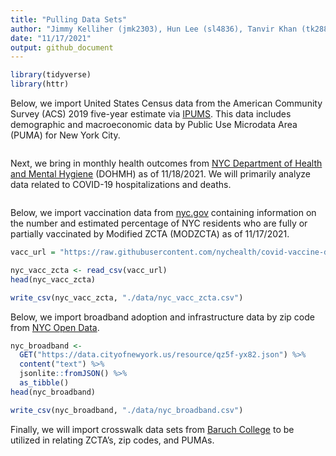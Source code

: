```yaml
---
title: "Pulling Data Sets"
author: "Jimmy Kelliher (jmk2303), Hun Lee (sl4836), Tanvir Khan (tk2886), Tucker Morgan (tlm2152), Zachary Katz (zak2132)"
date: "11/17/2021"
output: github_document
---
```


```r
library(tidyverse)
library(httr)
```

Below, we import United States Census data from the American Community Survey (ACS) 2019 five-year estimate via [IPUMS](https://usa.ipums.org/usa/). This data includes demographic and macroeconomic data by Public Use Microdata Area (PUMA) for New York City.
```r

```

Next, we bring in monthly health outcomes from [NYC Department of Health and Mental Hygiene](https://github.com/nychealth/coronavirus-data) (DOHMH) as of 11/18/2021. We will primarily analyze data related to COVID-19 hospitalizations and deaths.
```r

```

Below, we import vaccination data from [nyc.gov](https://www1.nyc.gov/site/doh/covid/covid-19-data-vaccines.page) containing information on the number and estimated percentage of NYC residents who are fully or partially vaccinated by Modified ZCTA (MODZCTA) as of 11/17/2021.
```r
vacc_url = "https://raw.githubusercontent.com/nychealth/covid-vaccine-data/main/people/coverage-by-modzcta-allages.csv"

nyc_vacc_zcta <- read_csv(vacc_url)
head(nyc_vacc_zcta)
```

```r
write_csv(nyc_vacc_zcta, "./data/nyc_vacc_zcta.csv")
```

Below, we import broadband adoption and infrastructure data by zip code from [NYC Open Data](https://data.cityofnewyork.us/City-Government/Broadband-Adoption-and-Infrastructure-by-Zip-Code/qz5f-yx82/data). 
```r
nyc_broadband <- 
  GET("https://data.cityofnewyork.us/resource/qz5f-yx82.json") %>% 
  content("text") %>% 
  jsonlite::fromJSON() %>%
  as_tibble()
head(nyc_broadband)
```

```r
write_csv(nyc_broadband, "./data/nyc_broadband.csv")
```

Finally, we will import crosswalk data sets from [Baruch College](https://www.baruch.cuny.edu/confluence/display/geoportal/NYC+Geographies) to be utilized in relating ZCTA's, zip codes, and PUMAs.
```r

```

